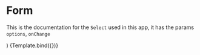 
<Meta title="Form" component={Form} />

# Form

This is the documentation for the `Select` used in this app, it has the params `options`, `onChange`

  <Form  {...args }/>
)

<Canvas>
  <Story 
    name="Form" 
    args={{
        candidates:["A", "B", "C", "D", "E", "F", "G", "H", "I", "J"], 
        onSubmit: action("This will be sent to Pusher")
        }}>
    {Template.bind({})}
  </Story>
</Canvas>
